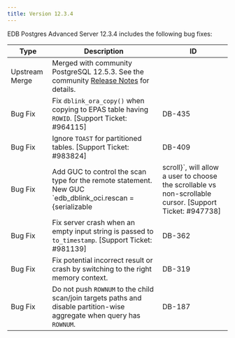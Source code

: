 ---
title: Version 12.3.4
---

EDB Postgres Advanced Server 12.3.4 includes the following bug fixes:

| Type | Description      | ID |
| ---- | ---------------- | -- |
| Upstream Merge | Merged with community PostgreSQL 12.5.3. See the community [Release Notes](https://www.postgresql.org/docs/12/release-12-3.html) for details. |         |           |
| Bug Fix | Fix `dblink_ora_copy()` when copying to EPAS table having `ROWID`. [Support Ticket: #964115] | DB-435 | |
| Bug Fix | Ignore `TOAST` for partitioned tables. [Support Ticket: #983824] | DB-409 | pg_upgrade |
| Bug&nbsp;Fix | Add GUC to control the scan type for the remote statement. New GUC `edb_dblink_oci.rescan = {serializable | scroll}`, will allow a user to choose the scrollable vs non-scrollable cursor. [Support Ticket: #947738] | DB&#8209;380 | dblink_oci |
| Bug Fix | Fix server crash when an empty input string is passed to `to_timestamp`. [Support Ticket: #981139] | DB-362 | |
| Bug Fix | Fix potential incorrect result or crash by switching to the right memory context. | DB-319 | Median |
| Bug Fix | Do not push `ROWNUM` to the child scan/join targets paths and disable partition-wise aggregate when query has `ROWNUM`. | DB-187 | |
